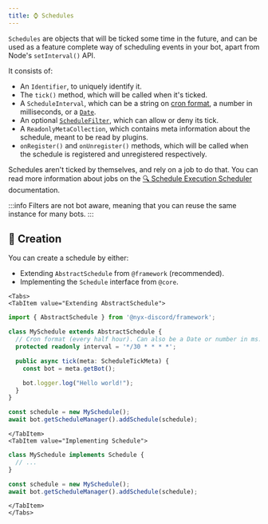 ```yaml
---
title: ️⌚ Schedules
---
```



`Schedules` are objects that will be ticked some time in the future, and can be used as a feature complete way of
scheduling events in your bot, apart from Node's `setInterval()` API.

It consists of:

* An `Identifier`, to uniquely identify it.
* The `tick()` method, which will be called when it's ticked.
* A `ScheduleInterval`, which can be a string on [cron format](https://crontab.guru/), a number in milliseconds, or a [`Date`](https://developer.mozilla.org/en-US/docs/Web/JavaScript/Reference/Global_Objects/Date).
* An optional [`ScheduleFilter`](./schedule-interception#-schedule-filters), which can allow or deny its tick.
* A `ReadonlyMetaCollection`, which contains meta information about the schedule, meant to be read by plugins.
* `onRegister()` and `onUnregister()` methods, which will be called when the schedule is registered and unregistered respectively.

Schedules aren't ticked by themselves, and rely on a job to do that. You can read more information about jobs on the
[🔍 Schedule Execution Scheduler](./schedule-scheduler) documentation.

:::info
Filters are not bot aware, meaning that you can reuse the same instance for many bots.
:::

## 👷 Creation

You can create a schedule by either:

* Extending `AbstractSchedule` from `@framework` (recommended).
* Implementing the `Schedule` interface from `@core`.

```mdx-code-block
<Tabs>
<TabItem value="Extending AbstractSchedule">
```

```ts
import { AbstractSchedule } from '@nyx-discord/framework';

class MySchedule extends AbstractSchedule {
  // Cron format (every half hour). Can also be a Date or number in ms.
  protected readonly interval = '*/30 * * * *';

  public async tick(meta: ScheduleTickMeta) {
    const bot = meta.getBot();

    bot.logger.log("Hello world!");
  }
}

const schedule = new MySchedule();
await bot.getScheduleManager().addSchedule(schedule);
```

```mdx-code-block
</TabItem>
<TabItem value="Implementing Schedule">
```

```ts
class MySchedule implements Schedule {
  // ...
}

const schedule = new MySchedule();
await bot.getScheduleManager().addSchedule(schedule);
```

```mdx-code-block
</TabItem>
</Tabs>
```
